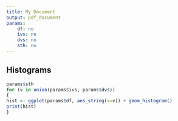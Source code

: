 ```yaml
---
title: My Document
output: pdf_document
params:
    df: no
    ivs: no
    dvs: no
    sth: no
---
```



Histograms
-------------------------------------
  
  ```r
params$sth
for (v in union(params$ivs, params$dvs))
{
  hist <- ggplot(params$df, aes_string(x=v)) + geom_histogram()
  print(hist)
}
```